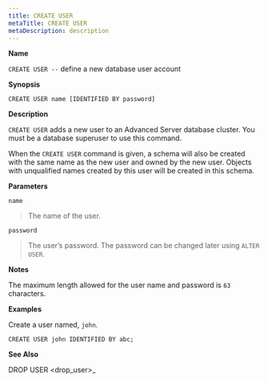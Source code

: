 ```yaml
---
title: CREATE USER
metaTitle: CREATE USER
metaDescription: description
---
```


**Name**

`CREATE USER --` define a new database user account

**Synopsis**

``` text
CREATE USER name [IDENTIFIED BY password]
```

**Description**

`CREATE USER` adds a new user to an Advanced Server database cluster.
You must be a database superuser to use this command.

When the `CREATE USER` command is given, a schema will also be created
with the same name as the new user and owned by the new user. Objects
with unqualified names created by this user will be created in this
schema.

**Parameters**

`name`

> The name of the user.

`password`

> The user’s password. The password can be changed later using `ALTER
> USER`.

**Notes**

The maximum length allowed for the user name and password is `63`
characters.

**Examples**

Create a user named, `john`.

``` text
CREATE USER john IDENTIFIED BY abc;
```

**See Also**

<span class="title-ref">DROP USER \<drop_user\>_</span>

